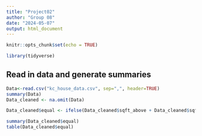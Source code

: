 ---
title: "Project02"
author: "Group 08"
date: "2024-05-07"
output: html_document
---

```{r setup, include=FALSE}
knitr::opts_chunk$set(echo = TRUE)
```

```{r}
library(tidyverse)
```

## Read in data and generate summaries
```{r}
Data<-read.csv("kc_house_data.csv", sep=",", header=TRUE)
summary(Data)
Data_cleaned <- na.omit(Data)

Data_cleaned$equal <- ifelse(Data_cleaned$sqft_above + Data_cleaned$sqft_basement == Data_cleaned$sqft_living, "yes", "no")

summary(Data_cleaned$equal)
table(Data_cleaned$equal)
```




